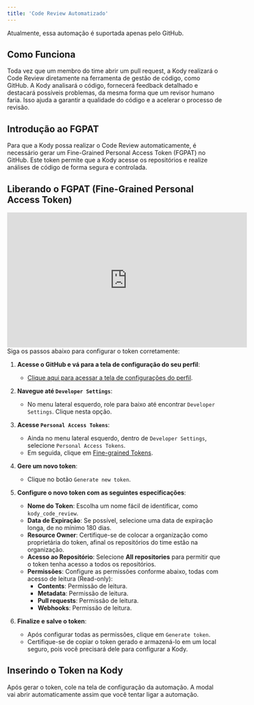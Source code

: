```yaml
---
title: 'Code Review Automatizado'
---
```


<Note>Atualmente, essa automação é suportada apenas pelo GitHub.</Note>

## Como Funciona
Toda vez que um membro do time abrir um pull request, a Kody realizará o Code Review diretamente na ferramenta de gestão de código, como GitHub. A Kody analisará o código, fornecerá feedback detalhado e destacará possíveis problemas, da mesma forma que um revisor humano faria. Isso ajuda a garantir a qualidade do código e a acelerar o processo de revisão.

## Introdução ao FGPAT
Para que a Kody possa realizar o Code Review automaticamente, é necessário gerar um Fine-Grained Personal Access Token (FGPAT) no GitHub. Este token permite que a Kody acesse os repositórios e realize análises de código de forma segura e controlada.

## Liberando o FGPAT (Fine-Grained Personal Access Token)

<iframe width="560" height="315" src="https://www.youtube.com/embed/Imd4Qtpv8_g?si=rMK3NAkSxaW3_1n8" title="YouTube video player" frameborder="0" allow="accelerometer; autoplay; clipboard-write; encrypted-media; gyroscope; picture-in-picture; web-share" referrerpolicy="strict-origin-when-cross-origin" allowfullscreen></iframe>
Siga os passos abaixo para configurar o token corretamente:

1. **Acesse o GitHub e vá para a tela de configuração do seu perfil**:
    - [Clique aqui para acessar a tela de configurações do perfil](https://github.com/settings/profile).

2. **Navegue até `Developer Settings`**:
    - No menu lateral esquerdo, role para baixo até encontrar `Developer Settings`. Clique nesta opção.

3. **Acesse `Personal Access Tokens`**:
    - Ainda no menu lateral esquerdo, dentro de `Developer Settings`, selecione `Personal Access Tokens`.
    - Em seguida, clique em [Fine-grained Tokens](https://github.com/settings/tokens?type=beta).

4. **Gere um novo token**:
    - Clique no botão `Generate new token`.

5. **Configure o novo token com as seguintes especificações**:
    - **Nome do Token**: Escolha um nome fácil de identificar, como `kody_code_review`.
    - **Data de Expiração**: Se possível, selecione uma data de expiração longa, de no mínimo 180 dias.
    - **Resource Owner**: Certifique-se de colocar a organização como proprietária do token, afinal os repositórios do time estão na organização.
    - **Acesso ao Repositório**: Selecione **All repositories** para permitir que o token tenha acesso a todos os repositórios.
    - **Permissões**: Configure as permissões conforme abaixo, todas com acesso de leitura (Read-only):
        - **Contents**: Permissão de leitura.
        - **Metadata**: Permissão de leitura.
        - **Pull requests**: Permissão de leitura.
        - **Webhooks**: Permissão de leitura.

6. **Finalize e salve o token**:
    - Após configurar todas as permissões, clique em `Generate token`.
    - Certifique-se de copiar o token gerado e armazená-lo em um local seguro, pois você precisará dele para configurar a Kody.

## Inserindo o Token na Kody

Após gerar o token, cole na tela de configuração da automação. A modal vai abrir automaticamente assim que você tentar ligar a automação.